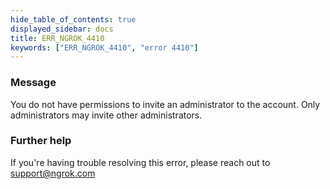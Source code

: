 ```yaml
---
hide_table_of_contents: true
displayed_sidebar: docs
title: ERR_NGROK_4410
keywords: ["ERR_NGROK_4410", "error 4410"]
---
```


### Message

You do not have permissions to invite an administrator to the account. Only administrators may invite other administrators.

### Further help

If you're having trouble resolving this error, please reach out to [support@ngrok.com](mailto:support@ngrok.com?subject=Help%20with%20ERR_NGROK_4410)
